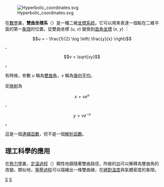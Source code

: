 [[Image:Hyperbolic_coordinates.svg|thumb]]

在[[數學|數學]]裏，'''雙曲坐標系'''（{{lang-en|Hyperbolic coordinates}}）是一種二維[[坐標系統|坐標系統]]。它可以用來表達一個點在二維平面的第一[[象限|象限]]的位置。從雙曲坐標 <math>(u,\ v)</math> 變換到[[直角坐標|直角坐標]] <math>(x,\ y)</math> ：
:<math>u = - \frac{1}{2} \log \left( \frac{y}{x} \right) </math> 、
:<math>v = \sqrt{xy}</math> 。

有時候，參數 <math>u</math> 稱為[[雙曲角|雙曲角]]，<math>v</math> 稱為[[幾何平均|幾何平均]]。

反[[映射|映射]]為
:<math>x = v e^u</math> 、
:<math>y = v e^{ - u}</math> 。

這是一個[[連續函數|連續函數]]，但不是一個[[解析函數|解析函數]]。

==理工科學的應用==
在[[熱力學|熱力學]]裏，[[定溫過程|定溫過程]]（{{lang|en|isothermal process}}）顯性地跟隨著雙曲路徑，所做的[[功|功]]可以解釋為雙曲角的改變。類似地，[[等壓過程|等壓過程]]可以描繪出一條雙曲線，在[[絕對溫度|絕對溫度]]與氣體密度的象限。

[[Category:坐標系|S]]
[[Category:雙曲幾何|S]]

{{geometry-stub}}